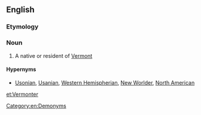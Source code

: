 ==English==

===Etymology===
{{suffix|Vermont|er}}

===Noun===
{{en-noun}}

# A native or resident of [[Vermont]]

====Hypernyms====
*[[Usonian]], [[Usanian]], [[Western Hemispherian]], [[New Worlder]], [[North American]]

[[Category:en:Demonyms]]

[[et:Vermonter]]